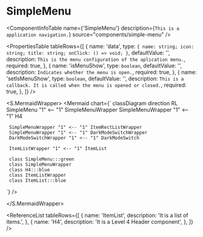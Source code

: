 

<Meta title="ApplicationModel/Components/SimpleMenu/docs" />

# SimpleMenu

<ComponentInfoTable
  name={'SimpleMenu'}
  description={`This is a application navigation.`}
  source="components/simple-menu"
/>

<PropertiesTable
  tableRows={[
    {
      name: 'data',
      type: `{
              name: string;
              icon: string;
              title: string;
              onClick: () => void;
            }`,
      defaultValue: '',
      description: `This is the menu configuration of the aplication menu.`,
      required: true,
    },
    {
      name: 'isMenuShow',
      type: `boolean`,
      defaultValue: '',
      description: `Indicates whether the menu is open.`,
      required: true,
    },
    {
      name: 'setIsMenuShow',
      type: `boolean`,
      defaultValue: '',
      description: `This is a callback. It is called when the menu is opened or closed.`,
      required: true,
    },
  ]}
/>

<S.MermaidWrapper>
<Mermaid
  chart={`
     classDiagram
     direction RL
     SimpleMenu "1" <-- "1" SimpleMenuWrapper
     SimpleMenuWrapper "1" <-- "1" H4
     
     SimpleMenuWrapper "1" <-- "1" ItemRectListWrapper
     SimpleMenuWrapper "1" <-- "1" DarkModeSwitchWrapper
     DarkModeSwitchWrapper "1" <-- "1" DarkModeSwitch

     ItemListWrapper "1" <-- "1" ItemList

     class SimpleMenu:::green
     class SimpleMenuWrapper
     class H4:::blue
     class ItemListWrapper
     class ItemList:::blue

`}
/>

</S.MermaidWrapper>

<ReferenceList
  tableRows={[
    {
      name: 'ItemList',
      description: 'It is a list of items.',
    },
    {
      name: 'H4',
      description: 'It is a Level 4 Header component',
    },
  ]}
/>
